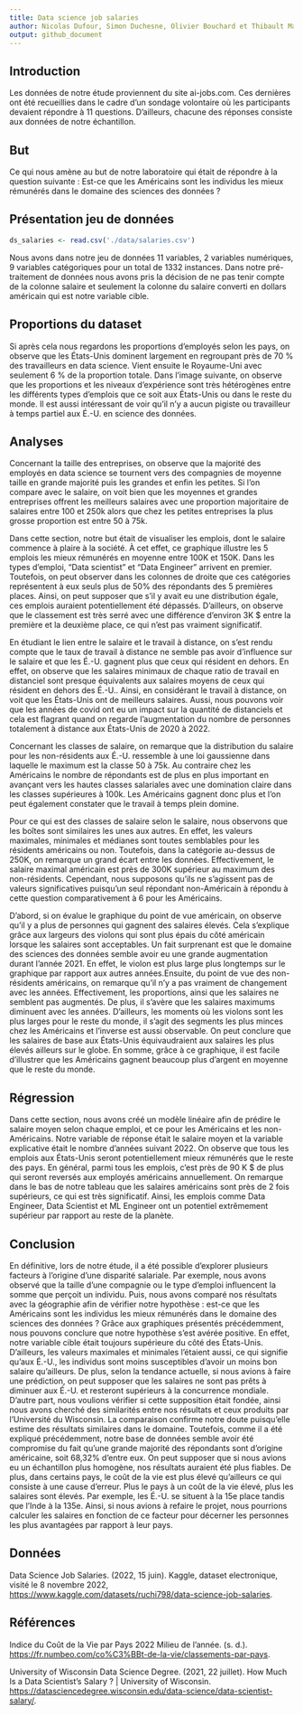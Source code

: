 ```yaml
---
title: Data science job salaries
author: Nicolas Dufour, Simon Duchesne, Olivier Bouchard et Thibault Masson
output: github_document
---
```


## Introduction
 
Les données de notre étude proviennent du site ai-jobs.com. Ces dernières ont été recueillies dans le cadre d’un sondage volontaire où les participants devaient répondre à 11 questions. D’ailleurs, chacune des réponses consiste aux données de notre échantillon.
 
## But
 
Ce qui nous amène au but de notre laboratoire qui était de répondre à la question suivante : Est-ce que les Américains sont les individus les mieux rémunérés dans le domaine des sciences des données ?
 
## Présentation jeu de données
 
 
```r
ds_salaries <- read.csv('./data/salaries.csv')
```

Nous avons dans notre jeu de données 11 variables, 2 variables numériques, 9 variables catégoriques pour un total de 1332 instances. Dans notre pré-traitement de données nous avons pris la décision de ne pas tenir compte de la colonne salaire et seulement la colonne du salaire converti en dollars américain qui est notre variable cible.

## Proportions du dataset
 
Si après cela nous regardons les proportions d’employés selon les pays, on observe que les États-Unis dominent largement en regroupant près de 70 % des travailleurs en data science. Vient ensuite le Royaume-Uni avec seulement 6 % de la proportion totale. Dans l’image suivante, on observe que les proportions et les niveaux d’expérience sont très hétérogènes entre les différents types d’emplois que ce soit aux États-Unis ou dans le reste du monde. Il est aussi intéressant de voir qu’il n’y a aucun pigiste ou travailleur à temps partiel aux É.-U. en science des données.
 
## Analyses
 
Concernant la taille des entreprises, on observe que la majorité des employés en data science se tournent vers des compagnies de moyenne taille en grande majorité puis les grandes et enfin les petites. Si l’on compare avec le salaire, on voit bien que les moyennes et grandes entreprises offrent les meilleurs salaires avec une proportion majoritaire de salaires entre 100 et 250k alors que chez les petites entreprises la plus grosse proportion est entre 50 à 75k.

Dans cette section, notre but était de visualiser les emplois, dont le salaire commence à plaire à la société. À cet effet, ce graphique illustre les 5 emplois les mieux rémunérés en moyenne entre 100K et 150K. Dans les types d’emploi, “Data scientist” et “Data Engineer" arrivent en premier. Toutefois, on peut observer dans les colonnes de droite que ces catégories représentent à eux seuls plus de 50% des répondants des 5 premières places. Ainsi, on peut supposer que s’il y avait eu une distribution égale, ces emplois auraient potentiellement été dépassés. D’ailleurs, on observe que le classement est très serré avec une différence d’environ 3K $ entre la première et la deuxième place, ce qui n’est pas vraiment significatif.

En étudiant le lien entre le salaire et le travail à distance, on s’est rendu compte que le taux de travail à distance ne semble pas avoir d’influence sur le salaire et que les É.-U. gagnent plus que ceux qui résident en dehors. En effet, on observe que les salaires minimaux de chaque ratio de travail en distanciel sont presque équivalents aux salaires moyens de ceux qui résident en dehors des É.-U.. Ainsi, en considérant le travail à distance, on voit que les États-Unis ont de meilleurs salaires.  Aussi, nous pouvons voir que les années de covid ont eu un impact sur la quantité de distanciels et cela est flagrant quand on regarde l’augmentation du nombre de personnes totalement à distance aux États-Unis de 2020 à 2022.

Concernant les classes de salaire, on remarque que la distribution du salaire pour les non-résidents aux É.-U. ressemble à une loi gaussienne dans laquelle le maximum est la classe 50 à 75k. Au contraire chez les Américains le nombre de répondants est de plus en plus important en avançant vers les hautes classes salariales avec une domination claire dans les classes supérieures à 100k. Les Américains gagnent donc plus et l’on peut également constater que le travail à temps plein domine. 

Pour ce qui est des classes de salaire selon le salaire, nous observons que les boîtes sont similaires les unes aux autres. En effet, les valeurs maximales, minimales et médianes sont toutes semblables pour les résidents américains ou non. Toutefois, dans la catégorie au-dessus de 250K, on remarque un grand écart entre les données. Effectivement, le salaire maximal américain est près de 300K supérieur au maximum des non-résidents. Cependant, nous supposons qu'ils ne s’agissent pas de valeurs significatives puisqu'un seul répondant non-Américain à répondu à cette question comparativement à 6 pour les Américains.

D’abord, si on évalue le graphique du point de vue américain, on observe qu’il y a plus de personnes qui gagnent des salaires élevés. Cela s’explique grâce aux largeurs des violons qui sont plus épais du côté américain lorsque les salaires sont acceptables. Un fait surprenant est que le domaine des sciences des données semble avoir eu une grande augmentation durant l’année 2021. En effet, le violon est plus large plus longtemps sur le graphique par rapport aux autres années.Ensuite, du point de vue des non-résidents américains, on remarque qu’il n’y a pas vraiment de changement avec les années. Effectivement, les proportions, ainsi que les salaires ne semblent pas augmentés. De plus, il s'avère que les salaires maximums diminuent avec les années. D’ailleurs, les moments où les violons sont les plus larges pour le reste du monde, il s’agit des segments les plus minces chez les Américains et l’inverse est aussi observable. On peut conclure que les salaires de base aux États-Unis équivaudraient aux salaires les plus élevés ailleurs sur le globe. En somme, grâce à ce graphique, il est facile d’illustrer que les Américains gagnent beaucoup plus d’argent en moyenne que le reste du monde.
 
## Régression
 
Dans cette section, nous avons créé un modèle linéaire afin de prédire le salaire moyen selon chaque emploi, et ce pour les Américains et les non-Américains. Notre variable de réponse était le salaire moyen et la variable explicative était le nombre d’années suivant 2022. On observe que tous les emplois aux États-Unis seront potentiellement mieux rémunérés que le reste des pays. En général, parmi tous les emplois, c’est près de 90 K $ de plus qui seront reversés aux employés américains annuellement. On remarque dans le bas de notre tableau que les salaires américains sont près de 2 fois supérieurs, ce qui est très significatif. Ainsi, les emplois comme Data Engineer, Data Scientist et ML Engineer ont un potentiel extrêmement supérieur par rapport au reste de la planète. 
 
## Conclusion

En définitive, lors de notre étude, il a été possible d’explorer plusieurs facteurs à l’origine d’une disparité salariale. Par exemple, nous avons observé que la taille d’une compagnie ou le type d’emploi influencent la somme que perçoit un individu. Puis, nous avons comparé nos résultats avec la géographie afin de vérifier notre hypothèse : est-ce que les Américains sont les individus les mieux rémunérés dans le domaine des sciences des données ? Grâce aux graphiques présentés précédemment, nous pouvons conclure que notre hypothèse s’est avérée positive. En effet, notre variable cible était toujours supérieure du côté des États-Unis. D’ailleurs, les valeurs maximales et minimales l'étaient aussi, ce qui signifie qu’aux É.-U., les individus sont moins susceptibles d’avoir un moins bon salaire qu’ailleurs. De plus, selon la tendance actuelle, si nous avions à faire une prédiction, on peut supposer que les salaires ne sont pas prêts à diminuer aux É.-U. et resteront supérieurs à la concurrence mondiale. D’autre part, nous voulions vérifier si cette supposition était fondée, ainsi nous avons cherché des similarités entre nos résultats et ceux produits par l’Université du Wisconsin. La comparaison confirme notre doute puisqu’elle estime des résultats similaires dans le domaine. Toutefois, comme il a été expliqué précédemment, notre base de données semble avoir été compromise du fait qu’une grande majorité des répondants sont d’origine américaine, soit 68,32% d’entre eux. On peut supposer que si nous avions eu un échantillon plus homogène, nos résultats auraient été plus fiables. De plus, dans certains pays, le coût de la vie est plus élevé qu’ailleurs ce qui consiste à une cause d’erreur. Plus le pays à un coût de la vie élevé, plus les salaires sont élevés. Par exemple, les É.-U. se situent à la 15e place tandis que l’Inde à la 135e. Ainsi, si nous avions à refaire le projet, nous pourrions calculer les salaires en fonction de ce facteur pour décerner les personnes les plus avantagées par rapport à leur pays.

## Données

Data Science Job Salaries. (2022, 15 juin). Kaggle, dataset electronique, visité le 8 novembre 2022, <https://www.kaggle.com/datasets/ruchi798/data-science-job-salaries>.

## Références

Indice du Coût de la Vie par Pays 2022 Milieu de l’année. (s. d.). <https://fr.numbeo.com/co%C3%BBt-de-la-vie/classements-par-pays>.

University of Wisconsin Data Science Degree. (2021, 22 juillet). How Much Is a Data Scientist’s Salary ? | University of Wisconsin. <https://datasciencedegree.wisconsin.edu/data-science/data-scientist-salary/>.